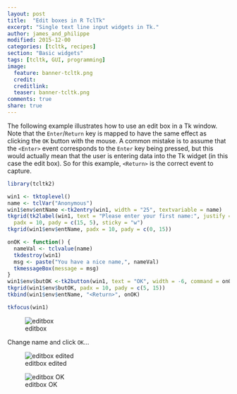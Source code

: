 ```yaml
---
layout: post
title:  "Edit boxes in R TclTk"
excerpt: "Single text line input widgets in Tk."
author: james_and_philippe
modified: 2015-12-00
categories: [tcltk, recipes]
section: "Basic widgets"
tags: [tcltk, GUI, programming]
image:
  feature: banner-tcltk.png
  credit: 
  creditlink: 
  teaser: banner-tcltk.png
comments: true
share: true
---
```


The following example illustrates how to use an edit box in a Tk window. Note that the `Enter`/`Return` key is mapped to have the same effect as clicking the `OK` button with the mouse. A common mistake is to assume that the `<Enter>` event corresponds to the `Enter` key being pressed, but this would actually mean that the user is entering data into the Tk widget (in this case the edit box). So for this example, `<Return>` is the correct event to capture.

```r
library(tcltk2)

win1 <- tktoplevel()
name <- tclVar("Anonymous")
win1$env$entName <-tk2entry(win1, width = "25", textvariable = name)
tkgrid(tk2label(win1, text = "Please enter your first name:", justify = "left"),
  padx = 10, pady = c(15, 5), sticky = "w")
tkgrid(win1$env$entName, padx = 10, pady = c(0, 15))

onOK <- function() {
  nameVal <- tclvalue(name)
  tkdestroy(win1)
  msg <- paste("You have a nice name,", nameVal)
  tkmessageBox(message = msg)
}
win1$env$butOK <-tk2button(win1, text = "OK", width = -6, command = onOK)
tkgrid(win1$env$butOK, padx = 10, pady = c(5, 15))
tkbind(win1$env$entName, "<Return>", onOK)

tkfocus(win1)
```

![editbox]({{ site.images }}/recipes-tcltk/editbox.png)

Change name and click `OK`...

![editbox edited]({{ site.images }}/recipes-tcltk/editbox2.png)

![editbox OK]({{ site.images }}/recipes-tcltk/editbox3.png)
